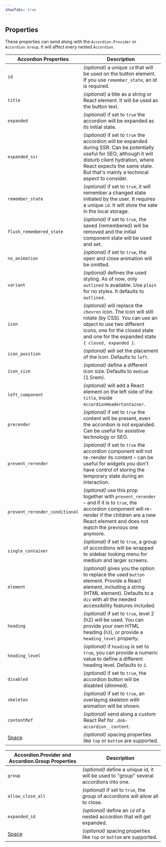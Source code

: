 ```yaml
---
showTabs: true
---
```


## Properties

These properties can send along with the `Accordion.Provider` or `Accordion.Group`. It will affect every nested `Accordion`.

| Accordion Properties                        | Description                                                                                                                                                                                                                                  |
| ------------------------------------------- | -------------------------------------------------------------------------------------------------------------------------------------------------------------------------------------------------------------------------------------------- |
| `id`                                        | _(optional)_ a unique `id` that will be used on the button element. If you use `remember_state`, an id is required.                                                                                                                          |
| `title`                                     | _(optional)_ a title as a string or React element. It will be used as the button text.                                                                                                                                                       |
| `expanded`                                  | _(optional)_ if set to `true` the accordion will be expanded as its initial state.                                                                                                                                                           |
| `expanded_ssr`                              | _(optional)_ if set to `true` the accordion will be expanded during SSR. Can be potentially useful for SEO, although it will disturb client hydration, where React expects the same state. But that's mainly a technical aspect to consider. |
| `remember_state`                            | _(optional)_ if set to `true`, it will remember a changed state initiated by the user. It requires a unique `id`. It will store the sate in the local storage.                                                                               |
| `flush_remembered_state`                    | _(optional)_ if set to `true`, the saved (remembered) will be removed and the initial component state will be used and set.                                                                                                                  |
| `no_animation`                              | _(optional)_ if set to `true`, the open and close animation will be omitted.                                                                                                                                                                 |
| `variant`                                   | _(optional)_ defines the used styling. As of now, only `outlined` is available. Use `plain` for no styles. It defaults to `outlined`.                                                                                                        |
| `icon`                                      | _(optional)_ will replace the `chevron` icon. The icon will still rotate (by CSS). You can use an object to use two different icons, one for the closed state and one for the expanded state `{ closed, expanded }`.                         |
| `icon_position`                             | _(optional)_ will set the placement of the icon. Defaults to `left`.                                                                                                                                                                         |
| `icon_size`                                 | _(optional)_ define a different icon size. Defaults to `medium` (1.5rem).                                                                                                                                                                    |
| `left_component`                            | _(optional)_ will add a React element on the left side of the `title`, inside `AccordionHeaderContainer`.                                                                                                                                    |
| `prerender`                                 | _(optional)_ if set to `true` the content will be present, even the accordion is not expanded. Can be useful for assistive technology or SEO.                                                                                                |
| `prevent_rerender`                          | _(optional)_ if set to `true` the accordion component will not re-render its content – can be useful for widgets you don't have control of storing the temporary state during an interaction.                                                |
| `prevent_rerender_conditional`              | _(optional)_ use this prop together with `prevent_rerender` – and if it is to `true`, the accordion component will re-render if the children are a new React element and does not match the previous one anymore.                            |
| `single_container`                          | _(optional)_ if set to `true`, a group of accordions will be wrapped to sidebar looking menu for medium and larger screens.                                                                                                                  |
| `element`                                   | _(optional)_ gives you the option to replace the used `button` element. Provide a React element, including a string (HTML element). Defaults to a `div` with all the needed accessibility features included.                                 |
| `heading`                                   | _(optional)_ if set to `true`, level 2 (h2) will be used. You can provide your own HTML heading (`h3`), or provide a `heading_level` property.                                                                                               |
| `heading_level`                             | _(optional)_ if `heading` is set to `true`, you can provide a numeric value to define a different heading level. Defaults to `2`.                                                                                                            |
| `disabled`                                  | _(optional)_ if set to `true`, the accordion button will be disabled (dimmed).                                                                                                                                                               |
| `skeleton`                                  | _(optional)_ if set to `true`, an overlaying skeleton with animation will be shown.                                                                                                                                                          |
| `contentRef`                                | _(optional)_ send along a custom React Ref for `.dnb-accordion__content`.                                                                                                                                                                    |
| [Space](/uilib/components/space/properties) | _(optional)_ spacing properties like `top` or `bottom` are supported.                                                                                                                                                                        |

| Accordion.Provider and Accordion.Group Properties | Description                                                                              |
| ------------------------------------------------- | ---------------------------------------------------------------------------------------- |
| `group`                                           | _(optional)_ define a unique id, it will be used to "group" several accordions into one. |
| `allow_close_all`                                 | _(optional)_ if set to `true`, the group of accordions will allow all to close.          |
| `expanded_id`                                     | _(optional)_ define an `id` of a nested accordion that will get expanded.                |
| [Space](/uilib/components/space/properties)       | _(optional)_ spacing properties like `top` or `bottom` are supported.                    |
